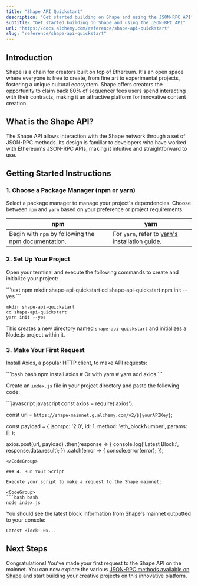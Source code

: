 ```yaml
---
title: "Shape API Quickstart"
description: "Get started building on Shape and using the JSON-RPC API"
subtitle: "Get started building on Shape and using the JSON-RPC API"
url: "https://docs.alchemy.com/reference/shape-api-quickstart"
slug: "reference/shape-api-quickstart"
---
```


## Introduction

Shape is a chain for creators built on top of Ethereum. It's an open space where everyone is free to create, from fine art to experimental projects, fostering a unique cultural ecosystem. Shape offers creators the opportunity to claim back 80% of sequencer fees users spend interacting with their contracts, making it an attractive platform for innovative content creation.

## What is the Shape API?

The Shape API allows interaction with the Shape network through a set of JSON-RPC methods. Its design is familiar to developers who have worked with Ethereum's JSON-RPC APIs, making it intuitive and straightforward to use.

## Getting Started Instructions

### 1. Choose a Package Manager (npm or yarn)

Select a package manager to manage your project's dependencies. Choose between `npm` and `yarn` based on your preference or project requirements.

| npm                                                                                                                       | yarn                                                                                                |
| ------------------------------------------------------------------------------------------------------------------------- | --------------------------------------------------------------------------------------------------- |
| Begin with `npm` by following the [npm documentation](https://docs.npmjs.com/downloading-and-installing-node-js-and-npm). | For `yarn`, refer to [yarn's installation guide](https://classic.yarnpkg.com/lang/en/docs/install). |

### 2. Set Up Your Project

Open your terminal and execute the following commands to create and initialize your project:

<CodeGroup>
  ```text npm
  mkdir shape-api-quickstart
  cd shape-api-quickstart
  npm init --yes
  ```

  ```text yarn
  mkdir shape-api-quickstart
  cd shape-api-quickstart
  yarn init --yes
  ```
</CodeGroup>

This creates a new directory named `shape-api-quickstart` and initializes a Node.js project within it.

### 3. Make Your First Request

Install Axios, a popular HTTP client, to make API requests:

<CodeGroup>
  ```bash bash
  npm install axios
  # Or with yarn
  # yarn add axios
  ```
</CodeGroup>

Create an `index.js` file in your project directory and paste the following code:

<CodeGroup>
  ```javascript javascript
  const axios = require('axios');

  const url = `https://shape-mainnet.g.alchemy.com/v2/${yourAPIKey}`;

  const payload = {
    jsonrpc: '2.0',
    id: 1,
    method: 'eth_blockNumber',
    params: []
  };

  axios.post(url, payload)
    .then(response => {
      console.log('Latest Block:', response.data.result);
    })
    .catch(error => {
      console.error(error);
    });
  ```
</CodeGroup>

### 4. Run Your Script

Execute your script to make a request to the Shape mainnet:

<CodeGroup>
  ```bash bash
  node index.js
  ```
</CodeGroup>

You should see the latest block information from Shape's mainnet outputted to your console:

```shell
Latest Block: 0x...
```

## Next Steps

Congratulations! You've made your first request to the Shape API on the mainnet. You can now explore the various [JSON-RPC methods available on Shape](/reference/shape-api-endpoints) and start building your creative projects on this innovative platform.

